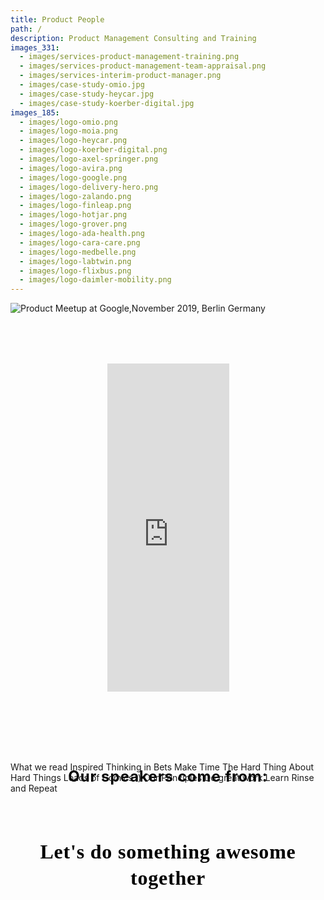 ```yaml
---
title: Product People
path: /
description: Product Management Consulting and Training
images_331:
  - images/services-product-management-training.png
  - images/services-product-management-team-appraisal.png
  - images/services-interim-product-manager.png
  - images/case-study-omio.jpg
  - images/case-study-heycar.jpg
  - images/case-study-koerber-digital.jpg
images_185:
  - images/logo-omio.png
  - images/logo-moia.png
  - images/logo-heycar.png
  - images/logo-koerber-digital.png
  - images/logo-axel-springer.png
  - images/logo-avira.png
  - images/logo-google.png
  - images/logo-delivery-hero.png
  - images/logo-zalando.png
  - images/logo-finleap.png
  - images/logo-hotjar.png
  - images/logo-grover.png
  - images/logo-ada-health.png
  - images/logo-cara-care.png
  - images/logo-medbelle.png
  - images/logo-labtwin.png
  - images/logo-flixbus.png
  - images/logo-daimler-mobility.png
---
```


<TopSection
  titleText="Discover and Deliver Great Products. Faster"
  buttonText="Schedule a call"
/>
<Grid container justify="center" id="clients">
  <Grid item xs={12} md={8}>
    <GridContainer>
      <GridItemImage
        imageURL="images/logo-omio.png"
        altText="Omio GoEuro logo"
      />
      <GridItemImage imageURL="images/logo-heycar.png" altText="heycar logo" />
      <GridItemImage imageURL="images/logo-moia.png" altText="MOIA logo" />
      <GridItemImage
        imageURL="images/logo-koerber-digital.png"
        altText="Koerber Digital logo"
      />
      <GridItemImage
        imageURL="images/logo-axel-springer.png"
        altText="Axel Springer logo"
      />
      <GridItemImage
        imageURL="images/logo-avira.png"
        altText="Avira Antivirus logo"
      />
    </GridContainer>
  </Grid>
</Grid>
<Grid container justify="center">
  <Grid item xs={12} md={8}>
    <TextSectionSmallTitle
      title="SERVICES"
      text="We upgrade product teams through coaching, consulting, working hand-on and acting as a sparring partner for management. We work directly and personally with you and your team to achieve current and future success."
    />
  </Grid>
</Grid>
<Grid container justify="center">
  <Grid item xs={12} lg={4}>
    <ServicesCard
      overlappingBoxText="1-6 months"
      imageURL="images/services-interim-product-manager.png"
      title="Interim Product Management"
      subtitle="Embedded in the team"
    />
  </Grid>
  <Grid item xs={12} lg={4}>
    <ServicesCard
      overlappingBoxText="10-15 days"
      imageURL="images/services-product-management-team-appraisal.png"
      title="Product Profitability Turnaround"
      subtitle="People, Product, Processes"
    />
  </Grid>
  <Grid item xs={12} lg={4}>
    <ServicesCard
      overlappingBoxText="1-2 days"
      imageURL="images/services-product-management-training.png"
      title="(Remote) Product Management Training"
      subtitle="Discovery, Delivery, Metrics"
    />
  </Grid>
</Grid>
<ButtonBig text="Schedule a call" link="https://calendly.com/mirelamus" />
<Grid container justify="center">
  <Grid item xs={12} md={8}>
    <TextSectionSmallTitle
      title="CASE STUDIES"
      text="We would say more but we’ve signed an NDA. We’re happy to provide references or more general details about our work."
    />
  </Grid>
</Grid>
<Grid container spacing={40} justify="center">
  <Grid item xs={12} lg={4}>
    <CaseStudyCard
      imgHeight={358}
      subtitle="Case Study Omio"
      imgURL="images/case-study-omio.jpg"
      title="omio"
    />
  </Grid>
  <Grid item xs={12} lg={4}>
    <CaseStudyCard
      imgHeight={358}
      subtitle="Case Study HeyCar"
      imgURL="images/case-study-heycar.jpg"
      title="HeyCar"
    />
  </Grid>
  <Grid item xs={12} lg={4}>
    <CaseStudyCard
      imgHeight={358}
      imgURL="images/case-study-koerber-digital.jpg"
      title="Körber Digital"
      subtitle="MVP Scoping and Rollout"
    />
  </Grid>
</Grid>
<Grid container justify="center">
  <Grid item xs={12} md={8}>
    <TextSectionSmallTitle
      title="MEETUPS AND EVENTS"
      text="Meet our active community of 2400+ Product People with speakers  from Google, Delivery Hero, Zalando, Omio, Ada Health, Grover, Finleap and more."
    />
  </Grid>
</Grid>
<img
  src="/images/product-meetup-at-google-2019.jpg"
  style="max-width: 100%"
  alt="Product Meetup at Google,November 2019, Berlin Germany"
/>
<div style="width:195px; text-align:center; margin: 80px auto;">
  <iframe
    title="Upcoming Product People Events"
    rel="dns-prefetch"
    src="https://www.eventbrite.com/calendar-widget?eid=91206714739"
    frameborder="0"
    height="525"
    width="195"
    marginheight="0"
    marginwidth="0"
    scrolling="no"
    allowtransparency="true"
  ></iframe>
</div>
<ButtonBig
  text="Join our community"
  link="https://www.meetup.com/productmanagementpeople/"
/>
<h2
  style="
    font-style: normal;
    font-weight: bold;
    font-size: 24px;
    line-height: 32px;
    text-align: center;
    letter-spacing: 1px;
    color: black;
    margin-top: 120px;
    margin-bottom: -40px;
  "
>
  Our speakers come from:
</h2>
<Grid container justify="center">
  <Grid item xs={12} md={8}>
    <GridContainer>
      <GridItemImage imageURL="images/logo-google.png" altText="Google logo" />
      <GridItemImage
        imageURL="images/logo-delivery-hero.png"
        altText="Delivery Hero logo"
      />
      <GridItemImage
        imageURL="images/logo-zalando.png"
        altText="Zalando logo"
      />
      <GridItemImage
        imageURL="images/logo-finleap.png"
        altText="Finleap logo"
      />
      <GridItemImage imageURL="images/logo-hotjar.png" altText="Hotjar logo" />
      <GridItemImage imageURL="images/logo-grover.png" altText="Grover logo" />
      <GridItemImage
        imageURL="images/logo-ada-health.png"
        altText="Ada Health logo"
      />
      <GridItemImage
        imageURL="images/logo-cara-care.png"
        altText="Cara Care logo"
      />
      <GridItemImage
        imageURL="images/logo-medbelle.png"
        altText="Medbelle logo"
      />
      <GridItemImage
        imageURL="images/logo-labtwin.png"
        altText="Labtwin logo"
      />
      <GridItemImage
        imageURL="images/logo-flixbus.png"
        altText="Flixbus logo"
      />
      <GridItemImage
        imageURL="images/logo-daimler-mobility.png"
        altText="Daimler Mobility logo"
      />
    </GridContainer>
  </Grid>
</Grid>
<ButtonBig text="Speak or host" link="https://airtable.com/shrq6BJyVVRky4Po8" />
<Grid container justify="center">
  <Grid item xs={12} md={8}>
    <TextSectionSmallTitle
      title="CULTURE"
      text="We’re a small team of smart people on a mission to help the world build better products."
    />
  </Grid>
</Grid>
<Grid container spacing={40} justify="center">
  <Grid item xs={12} md={4}>
    <CultureCard imageURL="/images/icon-book.png" altText="Culture icon">
      <CultureCardTitle>What we read</CultureCardTitle>
      <CultureCardList>
        <CultureCardListItem>Inspired</CultureCardListItem>
        <CultureCardListItem>Thinking in Bets</CultureCardListItem>
        <CultureCardListItem>Make Time</CultureCardListItem>
        <CultureCardListItem>
          The Hard Thing About
          <br /> Hard Things
        </CultureCardListItem>
        <CultureCardListItem>Loads of Comics :)</CultureCardListItem>
      </CultureCardList>
    </CultureCard>
  </Grid>
  <Grid item xs={12} md={4}>
    <CultureCard
      imageURL="/images/icon-principles.png"
      altText="Principles icon"
    >
      <CultureCardTitle>Our Principles</CultureCardTitle>
      <CultureCardList>
        <CultureCardListItem>Do great work</CultureCardListItem>
        <CultureCardListItem>Learn</CultureCardListItem>
        <CultureCardListItem>Rinse and Repeat</CultureCardListItem>
      </CultureCardList>
    </CultureCard>
  </Grid>
</Grid>
<h2
  style="
font-family: Red Hat Display;
font-weight: 700;
font-size: 32px;
line-height: 42px;
text-align: center;
letter-spacing: 0.8px;
color: #000000;
margin-top: 72px;
"
>
  Let's do something awesome together
</h2>
<ButtonBig
  text="See open positions"
  link="https://angel.co/company/productpeople/jobs"
/>
